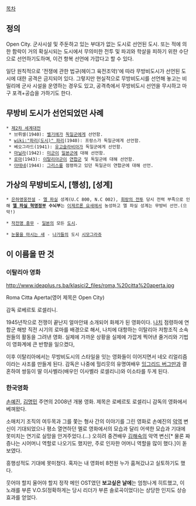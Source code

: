 [[목차]]

== 정의 ==

Open City. 군사시설 및 주둔하고 있는 부대가 없는 도시로 선언된 도시. 또는 적에 의한 함락이 거의 확실시되는 도시에서 무의미한 전투 및 파괴와 학살을 피하기 위한 수단으로 선언하기도하며, 이건 항복 선언에 가깝다고 할 수 있다. 

일단 원칙적으로 '전쟁에 관한 법규(헤이그 육전조약)'에 따라 무방비도시가 선언된 도시에 대한 공격은 금지되어 있다. 그렇지만 현실적으로 무방비도시를 선언해 놓고는 비밀리에 군사 시설을 운영하는 경우도 있고, 공격측에서 무방비도시 선언을 무시하고 마구 포격+공습을 가하기도 한다.

== 무방비 도시가 선언되었던 사례 ==
 * [[제2차 세계대전]]
  * 브뤼셀(1940): [[벨기에]]가 [[독일군]]에게 선언함.
  * [[wiki:"파리(도시)" 파리]](1940): 프랑스가 독일군에게 선언함.
  * 베오그라드(1941): [[유고슬라비아]]가 독일군에게 선언함.
  * [[마닐라]](1942): [[미군]]이 [[일본군]]에 대해 선언함.
  * [[로마]](1943): [[이탈리아군]]이 [[연합군]] 및 독일군에 대해 선언함.
  * [[아테네]](1944): [[그리스]]를 점령하고 있던 독일군이 연합군에 대해 선언.

== 가상의 무방비도시, [행성], [성계] ==
 * [[은하영웅전설]] - [[엘 파실]] 성계(U.C 800, N.C 002), [[회랑의 전투]] 당시 전력 부족으로 인해 '''[[엘 파실 혁명정부]] 수뇌부'''는 [[이제르론 요새]]에서 농성하고 엘 파실 성계는 무방비 선언.(으악!)

 * [[작전명 충무]] - [[일본]]의 모든 [[도시]].

 * [[눈물을 마시는 새]] - [[나가]]들의 도시 [[시모그라쥬]]

== 이 이름을 딴 것 ==

=== 이탈리아 영화 ===
http://www.ideaplus.rs.ba/klasici2_files/roma,%20citta%20aperta.jpg

Roma Citta Aperta(영어 제목은 Open City)

감독 로베르토 로셀리니. 

1945년작으로 전쟁이 끝난지 얼마안돼 소개되어 화제가 된 영화이다. [[나치]] 점령하에 연합군 해방 직전 시기의 로마를 배경으로 해서, 나치에 대항하는 이탈리아 저항조직 소속원들의 활동을 그려낸 영화. 실제에 가까운 상황을 실제에 가깝게 찍어낸 줄거리와 기법이 영화계에 큰 반향을 일으켰다, 

이후 이탈리아에서는 무방비도시의 스타일을 잇는 영화들이 이어지면서 네오 리얼리즘이라는 사조를 만들게 된다. 감독은 나중에 헐리웃의 유명여배우 [[잉그리드 버그만]]과 결혼하여 쌍둥이 딸 이사벨라(배우인 이사벨라 로셀리니)와 이소타를 두게 된다. 

=== 한국영화 ===
[[손예진]], [[김명민]] 주연의 2008년 개봉 영화. 제목은 로베르토 로셀리니 감독의 영화에서 베껴왔다.

소매치기 조직의 여두목과 그를 쫓는 형사 간의 이야기를 그린 영화로 손예진의 [[악역]] 변신이 기대되었으나 평소 열연하던 멜로 영화에서의 모습과 달리 어색한 모습과 기대에 못미치는 연기로 실망을 안겨주었다.(...) 오히려 중견배우 [[김해숙]]의 악역 변신[* 물론 짜증나는 시어머니 역할로 나오기도 했지만, 주로 인자한 어머니 역할을 많이 했다.]이 돋보였다.

흥행성적도 기대에 못미쳤다. 혹자는 내 영화비 8천원 누가 훔쳐갔냐고 실토하기도 했다.

웃어야 할지 울어야 할지 정작 메인 OST였던 '''보고싶은 날에'''는 엄청나게 히트했고, 이 노래를 부른 V.O.S(정확하게는 당시 리더가 부른 솔로곡이었다)는 상당한 인지도 상승 효과를 얻었다.
